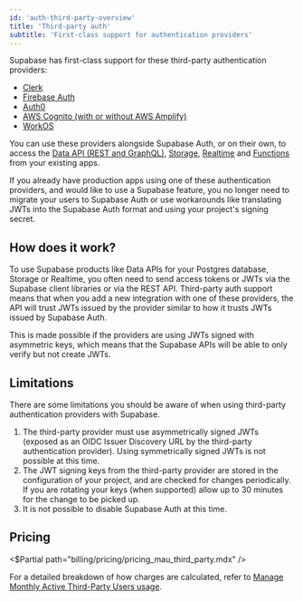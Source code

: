 ```yaml
---
id: 'auth-third-party-overview'
title: 'Third-party auth'
subtitle: 'First-class support for authentication providers'
---
```


Supabase has first-class support for these third-party authentication providers:

- [Clerk](/docs/guides/auth/third-party/clerk)
- [Firebase Auth](/docs/guides/auth/third-party/firebase-auth)
- [Auth0](/docs/guides/auth/third-party/auth0)
- [AWS Cognito (with or without AWS Amplify)](/docs/guides/auth/third-party/aws-cognito)
- [WorkOS](/docs/guides/auth/third-party/workos)

You can use these providers alongside Supabase Auth, or on their own, to access the [Data API (REST and GraphQL)](/docs/guides/database), [Storage](/docs/guides/storage), [Realtime](/docs/guides/storage) and [Functions](/docs/guides/functions) from your existing apps.

If you already have production apps using one of these authentication providers, and would like to use a Supabase feature, you no longer need to migrate your users to Supabase Auth or use workarounds like translating JWTs into the Supabase Auth format and using your project's signing secret.

## How does it work?

To use Supabase products like Data APIs for your Postgres database, Storage or Realtime, you often need to send access tokens or JWTs via the Supabase client libraries or via the REST API. Third-party auth support means that when you add a new integration with one of these providers, the API will trust JWTs issued by the provider similar to how it trusts JWTs issued by Supabase Auth.

This is made possible if the providers are using JWTs signed with asymmetric keys, which means that the Supabase APIs will be able to only verify but not create JWTs.

## Limitations

There are some limitations you should be aware of when using third-party authentication providers with Supabase.

1. The third-party provider must use asymmetrically signed JWTs (exposed as an OIDC Issuer Discovery URL by the third-party authentication provider). Using symmetrically signed JWTs is not possible at this time.
2. The JWT signing keys from the third-party provider are stored in the configuration of your project, and are checked for changes periodically. If you are rotating your keys (when supported) allow up to 30 minutes for the change to be picked up.
3. It is not possible to disable Supabase Auth at this time.

## Pricing

<$Partial path="billing/pricing/pricing_mau_third_party.mdx" />

For a detailed breakdown of how charges are calculated, refer to [Manage Monthly Active Third-Party Users usage](/docs/guides/platform/manage-your-usage/monthly-active-users-third-party).
